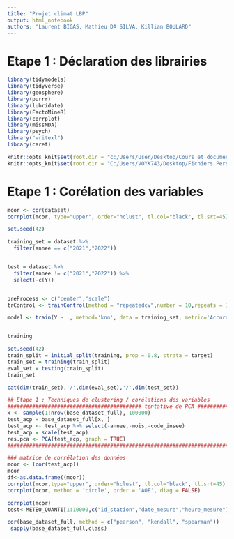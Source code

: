 ```yaml
---
title: "Projet climat LBP"
output: html_notebook
authors: "Laurent BIGAS, Mathieu DA SILVA, Killian BOULARD"
---
```


# Etape 1 : Déclaration des librairies
```r
library(tidymodels)
library(tidyverse)
library(geosphere)
library(purrr)
library(lubridate)
library(FactoMineR)
library(corrplot)
library(missMDA)
library(psych)
library("writexl")
library(caret)
```

```r
knitr::opts_knit$set(root.dir = "c:/Users/User/Desktop/Cours et documents/formation R ensae/DATA")
knitr::opts_knit$set(root.dir = "C:/Users/VOYK743/Desktop/Fichiers Perso/Formation ENSAI/Datasets")
```

# Etape 1 : Corélation des variables

```r
mcor <- cor(dataset)
corrplot(mcor, type="upper", order="hclust", tl.col="black", tl.srt=45)
```

```r
set.seed(42)

training_set = dataset %>% 
  filter(annee == c("2021","2022"))


test = dataset %>% 
  filter(annee != c("2021","2022")) %>% 
  select(-c(Y))


preProcess <- c("center","scale")
trControl <- trainControl(method = "repeatedcv",number = 10,repeats = 10)

model <- train(Y ~ ., method='knn', data = training_set, metric='Accuracy',preProcess = preProcess, trControl=trControl)


training

set.seed(42)
train_split = initial_split(training, prop = 0.8, strata = target)
train_set = training(train_split)
eval_set = testing(train_split)
train_set

cat(dim(train_set),'/',dim(eval_set),'/',dim(test_set))
```


```r
## Etape 1 : Techniques de clustering / corélations des variables
########################################### tentative de PCA #########################
x <- sample(1:nrow(base_dataset_full), 100000)
test_acp = base_dataset_full[x, ]
test_acp <- test_acp %>% select(-annee,-mois,-code_insee)
test_acp = scale(test_acp)
res.pca <- PCA(test_acp, graph = TRUE)
######################################################################################

### matrice de corrélation des données 
mcor <- (cor(test_acp))
mcor
df<-as.data.frame((mcor))
corrplot(mcor,type="upper", order="hclust", tl.col="black", tl.srt=45)
corrplot(mcor, method = 'circle', order = 'AOE', diag = FALSE)

corrplot(mcor)
test<-METEO_QUANTI[1:10000,c("id_station","date_mesure","heure_mesure")]

cor(base_dataset_full, method = c("pearson", "kendall", "spearman"))
 sapply(base_dataset_full,class)
```

